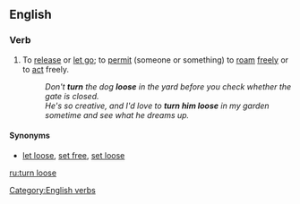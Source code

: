 ==English==

===Verb===
{{en-verb|head=[[to]] [[turn]] [[loose]]|turns loose|turning loose|turned loose}}

# {{context|transitive|idiomatic|lang=en}} To [[release]] or [[let go]]; to [[permit]] (someone or something) to [[roam]] [[freely]] or to [[act]] freely.
#: ''Don't '''turn''' the dog '''loose''' in the yard before you check whether the gate is closed.''
#: ''He's so creative, and I'd love to '''turn him loose''' in my garden sometime and see what he dreams up.''

====Synonyms====
* [[let loose]], [[set free]], [[set loose]]

[[Category:English verbs]]

[[ru:turn loose]]